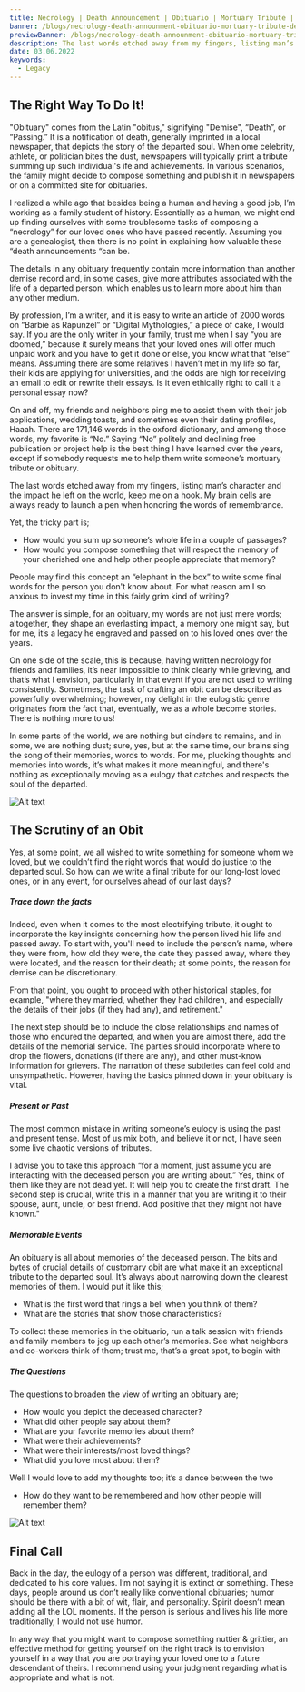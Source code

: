 ---
title: Necrology | Death Announcement | Obituario | Mortuary Tribute | Eulogy
banner: /blogs/necrology-death-announment-obituario-mortuary-tribute-death-notice-obituary-eualogy/banner.png
previewBanner: /blogs/necrology-death-announment-obituario-mortuary-tribute-death-notice-obituary-eualogy/banner.png
description: The last words etched away from my fingers, listing man’s character and the impact he left on the world, keep me on a hook.
date: 03.06.2022
keywords:
  - Legacy
---

## The Right Way To Do It!

"Obituary" comes from the Latin "obitus," signifying "Demise", “Death”, or “Passing.”
It is a notification of death, generally imprinted in a local newspaper, that depicts the story of the departed soul. When ome celebrity, athlete, or politician bites the dust, newspapers will typically print a tribute summing up such individual's ife and achievements. In various scenarios, the family might decide to compose something and publish it in newspapers or on a committed site for obituaries.

I realized a while ago that besides being a human and having a good job, I’m working as a family student of history. Essentially as a human, we might end up finding ourselves with some troublesome tasks of composing a “necrology” for our loved ones who have passed recently. Assuming you are a genealogist, then there is no point in explaining how valuable these “death announcements “can be.

The details in any obituary frequently contain more information than another demise record and, in some cases, give more attributes associated with the life of a departed person, which enables us to learn more about him than any other medium.

By profession, I’m a writer, and it is easy to write an article of 2000 words on “Barbie as Rapunzel” or “Digital Mythologies,” a piece of cake, I would say. If you are the only writer in your family, trust me when I say “you are doomed,” because it surely means that your loved ones will offer much unpaid work and you have to get it done or else, you know what that “else” means. Assuming there are some relatives I haven’t met in my life so far, their kids are applying for universities, and the odds are high for receiving an email to edit or rewrite their essays. Is it even ethically right to call it a personal essay now?

On and off, my friends and neighbors ping me to assist them with their job applications, wedding toasts, and sometimes even their dating profiles, Haaah. There are 171,146 words in the oxford dictionary, and among those words, my favorite is “No.” Saying “No” politely and declining free publication or project help is the best thing I have learned over the years, except if somebody requests me to help them write someone’s mortuary tribute or obituary.

The last words etched away from my fingers, listing man’s character and the impact he left on the world, keep me on a hook. My brain cells are always ready to launch a pen when honoring the words of remembrance.

Yet, the tricky part is;

- How would you sum up someone’s whole life in a couple of passages?
- How would you compose something that will respect the memory of your cherished one and help other people appreciate that memory?

People may find this concept an “elephant in the box” to write some final words for the person you don't know about. For what reason am I so anxious to invest my time in this fairly grim kind of writing?

The answer is simple, for an obituary, my words are not just mere words; altogether, they shape an everlasting impact, a memory one might say, but for me, it’s a legacy he engraved and passed on to his loved ones over the years.

On one side of the scale, this is because, having written necrology for friends and families, it’s near impossible to think clearly while grieving, and that’s what I envision, particularly in that event if you are not used to writing consistently. Sometimes, the task of crafting an obit can be described as powerfully overwhelming; however, my delight in the eulogistic genre originates from the fact that, eventually, we as a whole become stories. There is nothing more to us!

In some parts of the world, we are nothing but cinders to remains, and in some, we are nothing dust; sure, yes, but at the same time, our brains sing the song of their memories, words to words. For me, plucking thoughts and memories into words, it’s what makes it more meaningful, and there's nothing as exceptionally moving as a eulogy that catches and respects the soul of the departed.

![Alt text](/blogs/necrology-death-announment-obituario-mortuary-tribute-death-notice-obituary-eualogy/1.png)

## The Scrutiny of an Obit

Yes, at some point, we all wished to write something for someone whom we loved, but we couldn’t find the right words that would do justice to the departed soul. So how can we write a final tribute for our long-lost loved ones, or in any event, for ourselves ahead of our last days?

##### Trace down the facts

Indeed, even when it comes to the most electrifying tribute, it ought to incorporate the key insights concerning how the person lived his life and passed away. To start with, you'll need to include the person’s name, where they were from, how old they were, the date they passed away, where they were located, and the reason for their death; at some points, the reason for demise can be discretionary.

From that point, you ought to proceed with other historical staples, for example, "where they married, whether they had children, and especially the details of their jobs (if they had any), and retirement."

The next step should be to include the close relationships and names of those who endured the departed, and when you are almost there, add the details of the memorial service. The parties should incorporate where to drop the flowers, donations (if there are any), and other must-know information for grievers. The narration of these subtleties can feel cold and unsympathetic. However, having the basics pinned down in your obituary is vital.

##### Present or Past

The most common mistake in writing someone’s eulogy is using the past and present tense. Most of us mix both, and believe it or not, I have seen some live chaotic versions of tributes.

I advise you to take this approach “for a moment, just assume you are interacting with the deceased person you are writing about.” Yes, think of them like they are not dead yet. It will help you to create the first draft. The second step is crucial, write this in a manner that you are writing it to their spouse, aunt, uncle, or best friend. Add positive that they might not have known."

##### Memorable Events

An obituary is all about memories of the deceased person. The bits and bytes of crucial details of customary obit are what make it an exceptional tribute to the departed soul. It’s always about narrowing down the clearest memories of them.
I would put it like this;

- What is the first word that rings a bell when you think of them?
- What are the stories that show those characteristics?

To collect these memories in the obituario, run a talk session with friends and family members to jog up each other’s memories. See what neighbors and co-workers think of them; trust me, that’s a great spot, to begin with

##### The Questions

The questions to broaden the view of writing an obituary are;

- How would you depict the deceased character?
- What did other people say about them?
- What are your favorite memories about them?
- What were their achievements?
- What were their interests/most loved things?
- What did you love most about them?

Well I would love to add my thoughts too; it’s a dance between the two

- How do they want to be remembered and how other people will remember them?

![Alt text](/blogs/necrology-death-announment-obituario-mortuary-tribute-death-notice-obituary-eualogy/2.png)

## Final Call

Back in the day, the eulogy of a person was different, traditional, and dedicated to his core values. I’m not saying it is extinct or something. These days, people around us don’t really like conventional obituaries; humor should be there with a bit of wit, flair, and personality. Spirit doesn’t mean adding all the LOL moments. If the person is serious and lives his life more traditionally, I would not use humor.

In any way that you might want to compose something nuttier & grittier, an effective method for getting yourself on the right track is to envision yourself in a way that you are portraying your loved one to a future descendant of theirs. I recommend using your judgment regarding what is appropriate and what is not.
